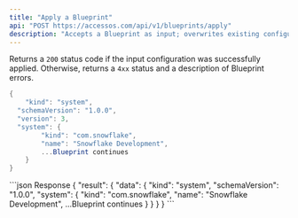 ```yaml
---
title: "Apply a Blueprint"
api: "POST https://accessos.com/api/v1/blueprints/apply"
description: "Accepts a Blueprint as input; overwrites existing configuration for a system (whether that configuration was created via a previous Blueprint or in the AccessOS web app) if the input is valid"
---
```


Returns a `200` status code if the input configuration was successfully applied.  Otherwise, returns a `4xx` status and a description of Blueprint errors.

<RequestExample>

```cs Body
{
	"kind": "system",
  "schemaVersion": "1.0.0",
  "version": 3, 
  "system": {
		"kind": "com.snowflake",
		"name": "Snowflake Development",
		...Blueprint continues
	}
}
```

</RequestExample>

<RequestExample>
```json Response
{
  "result": {
    "data": {
      "kind": "system",
      "schemaVersion": "1.0.0",
      "system": {
        "kind": "com.snowflake",
				"name": "Snowflake Development",
				...Blueprint continues
      }
    }
  }
}
```
</RequestExample>
